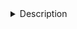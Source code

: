 <details><summary>Description</summary>
## Differentially accessible regions for *adult* cell types

#### Analysis details

<!-- * lvl1 and lvl2 + Branches    -->
<!-- * vs rest of "region" (e.g. Whole brain, within OL...) or vs closest cluster (based on Seurat's tree) -->
<!-- * Split into down/up/up-exclussive --> For Motif analysis -->

<!-- * Devel clusters are not included  -->

#### Column descriptions
<!-- - `clResolution`: ... -->
<!-- - ... (links to ...) -->
<!-- - `regionSet`: (links to Motif analysis) -->

Last update: 12 Jun 2020

</details>



<!-- ====== -->
<!-- <details> -->
<!--  <summary>TO DO</summary> -->

<!-- Columns that could be easily added:  -->
<!-- - Genes within 50bkp of RNA marker (boolean or list) -->
<!-- - Regulated by <tf/motif>? (might be too big, link to another table?) -->
<!-- - Link to UCSC, Link to scope -->

<!-- TODO: Add "selector" to choose which table to show:  -->

<!-- * This one (regions are duplicated) -->

<!-- * Simplified (e.g. each  pair of "region" and "cell type" appears only once, with the settings with max abs lFC) -->
<!-- </details> -->



<!-- # ```{r eval=FALSE} -->
<!-- # dar <- readRDS("/ddn1/vol1/staging/leuven/stg_00002/lcb/saibar/Projects/runs_cisTopic/20191216_adultPupa72_warpLDA/04_Markers/Seurat_markers_AdultClusters/seurat_AdultClusters_markers_cellType_wGenes.Rds") -->
<!-- #  -->
<!-- # darBranches <- readRDS("/ddn1/vol1/staging/leuven/stg_00002/lcb/saibar/Projects/runs_cisTopic/20191216_adultPupa72_warpLDA/04_Markers/Seurat_markers_BranchesAdult_4/seurat_BranchMarkers_markers_clType_wGenes.Rds") -->
<!-- # ``` -->
